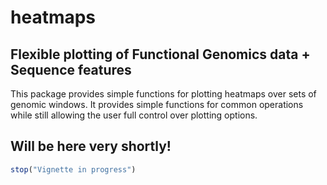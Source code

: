 # heatmaps

## Flexible plotting of Functional Genomics data + Sequence features

This package provides simple functions for plotting heatmaps over sets 
of genomic windows. It provides simple functions for common operations while
still allowing the user full control over plotting options.

## Will be here very shortly!

```r
stop("Vignette in progress")
```



